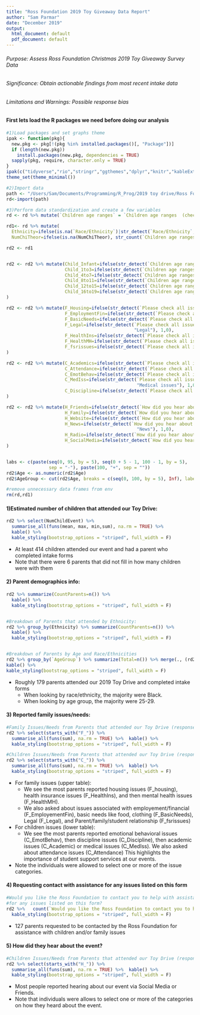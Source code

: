 ```yaml
---
title: "Ross Foundation 2019 Toy Giveaway Data Report"
author: "Sam Parmar"
date: "December 2019"
output:
  html_document: default
  pdf_document: default
---
```

###### Purpose: Assess Ross Foundation Christmas 2019 Toy Giveaway Survey Data 
###### Significance: Obtain actionable findings from most recent intake data
###### Limitations and Warnings: Possible response bias 

#### First lets load the R packages we need before doing our analysis
```r
#1)Load packages and set graphs theme
ipak <- function(pkg){
  new.pkg <- pkg[!(pkg %in% installed.packages()[, "Package"])]
  if (length(new.pkg)) 
    install.packages(new.pkg, dependencies = TRUE)
  sapply(pkg, require, character.only = TRUE)
}
ipak(c("tidyverse","rio","stringr","ggthemes","dplyr","knitr","kableExtra"))
theme_set(theme_minimal())
```

```r
#2)Import data
path <- "/Users/Sam/Documents/Programming/R_Prog/2019 toy drive/Ross Foundations Services Referral form - Toy Drive 2019.csv"
rd<-import(path)
```

```r
#3)Perform data standardization and create a few variables
rd <- rd %>% mutate(`Children age ranges` = `Children age ranges  (check all the apply)`)

rd1<- rd %>% mutate(
  Ethnicity=ifelse(is.na(`Race/Ethnicity`)|str_detect(`Race/Ethnicity`,paste(c("bi-racial","multi-racial","Multiple","Multiracial","White & Puerto Rican"),collapse="|")) , "Missing or Other", `Race/Ethnicity`),NumChiTheor=ifelse(str_detect(`Children age ranges`,"16-19"), `Number of Children in Household`-1, `Number of Children in Household`),
  NumChiTheor=ifelse(is.na(NumChiTheor), str_count(`Children age ranges`,"-"),NumChiTheor), NumChildEvent = `Number of Children with you Today`) 

rd2 <- rd1


rd2 <- rd2 %>% mutate(Child_Infant=ifelse(str_detect(`Children age ranges`,"Infant"), 1,0),
                      Child_1to3=ifelse(str_detect(`Children age ranges`,"1-3"), 1,0),
                      Child_4to7=ifelse(str_detect(`Children age ranges`,"4-7"), 1,0),
                      Child_8to11=ifelse(str_detect(`Children age ranges`,"8-11"), 1,0),
                      Child_12to15=ifelse(str_detect(`Children age ranges`,"12-15"), 1,0),
                      Child_16to19=ifelse(str_detect(`Children age ranges`,"16-19"), 1,0)
)

rd2 <- rd2 %>% mutate(F_Housing=ifelse(str_detect(`Please check all issues that apply to this FAMILY`,"Housing"), 1,0),
                      F_EmploymentFin=ifelse(str_detect(`Please check all issues that apply to this FAMILY`,"Employment/financial"), 1,0),
                      F_BasicNeeds=ifelse(str_detect(`Please check all issues that apply to this FAMILY`,"Basic needs (food, clothing)"), 1,0),
                      F_Legal=ifelse(str_detect(`Please check all issues that apply to this FAMILY`,
                                                "Legal"), 1,0),
                      F_HealthIns=ifelse(str_detect(`Please check all issues that apply to this FAMILY`,"Health Insurance"), 1,0),
                      F_HealthMH=ifelse(str_detect(`Please check all issues that apply to this FAMILY`,"Health/mental health"), 1,0),
                      F_fsrissues=ifelse(str_detect(`Please check all issues that apply to this FAMILY`,"Parent/family/student relationship issues"), 1,0)
)

rd2 <- rd2 %>% mutate(C_Academics=ifelse(str_detect(`Please check all issues that apply to CHILDREN`,"Academics"), 1,0),
                      C_Attendance=ifelse(str_detect(`Please check all issues that apply to CHILDREN`,"Attendance"), 1,0),
                      C_EmotBehav=ifelse(str_detect(`Please check all issues that apply to CHILDREN`,"Emotional/Behavioral support"), 1,0),
                      C_MedIss=ifelse(str_detect(`Please check all issues that apply to CHILDREN`,
                                                 "Medical issues"), 1,0),
                      C_Discipline=ifelse(str_detect(`Please check all issues that apply to CHILDREN`,"Discipline"), 1,0)
)

rd2 <- rd2 %>% mutate(H_Friends=ifelse(str_detect(`How did you hear about this event?`,"Friends"), 1,0),
                      H_Family=ifelse(str_detect(`How did you hear about this event?`,"Family member"), 1,0),
                      H_Website=ifelse(str_detect(`How did you hear about this event?`,"Our website"), 1,0),
                      H_News=ifelse(str_detect(`How did you hear about this event?`,
                                                 "News"), 1,0),
                      H_Radio=ifelse(str_detect(`How did you hear about this event?`,"Radio"), 1,0),
                      H_SocialMedia=ifelse(str_detect(`How did you hear about this event?`,"Social Media"), 1,0)
)


labs <- c(paste(seq(0, 95, by = 5), seq(0 + 5 - 1, 100 - 1, by = 5),
                sep = "-"), paste(100, "+", sep = ""))
rd2$Age <- as.numeric(rd2$Age)
rd2$AgeGroup <- cut(rd2$Age, breaks = c(seq(0, 100, by = 5), Inf), labels = labs, right = FALSE)

#remove unnecessary data frames from env
rm(rd,rd1)
```

#### 1)Estimated number of children that attended our Toy Drive:
```r
rd2 %>% select(NumChildEvent) %>% 
  summarise_all(funs(mean, max, min,sum), na.rm = TRUE) %>% 
  kable() %>%
  kable_styling(bootstrap_options = "striped", full_width = F)
```
* At least 414 children attended our event and had a parent who completed intake forms
* Note that there were 6 parents that did not fill in how many children were with them


#### 2) Parent demographics info:
```r



rd2 %>% summarize(CountParents=n()) %>% 
  kable() %>%
  kable_styling(bootstrap_options = "striped", full_width = F)


#Breakdown of Parents that attended by Ethnicity:
rd2 %>% group_by(Ethnicity) %>% summarize(CountParents=n()) %>% 
  kable() %>%
  kable_styling(bootstrap_options = "striped", full_width = F)


#Breakdown of Parents by Age and Race/Ethnicities
rd2 %>% group_by(`AgeGroup`) %>% summarize(Total=n()) %>% merge(., (rd2 %>% group_by(`AgeGroup`, Ethnicity) %>% summarize(CountNames=n()) %>% spread(Ethnicity, CountNames)),by="AgeGroup") %>% arrange(AgeGroup) %>%
kable() %>%
kable_styling(bootstrap_options = "striped", full_width = F)
```
* Roughly 179 parents attended our 2019 Toy Drive and completed intake forms
    * When looking by race/ethnicity, the majority were Black.
    * When looking by age group, the majority were 25-29.

#### 3) Reported family issues/needs:
```r
#Family Issues/Needs from Parents that attended our Toy Drive (responses not mutually exclusive)
rd2 %>% select(starts_with("F_")) %>% 
  summarise_all(funs(sum), na.rm = TRUE) %>%  kable() %>%
  kable_styling(bootstrap_options = "striped", full_width = F)

#Children Issues/Needs from Parents that attended our Toy Drive (responses not mutually exclusive)
rd2 %>% select(starts_with("C_")) %>% 
  summarise_all(funs(sum), na.rm = TRUE) %>%  kable() %>%
  kable_styling(bootstrap_options = "striped", full_width = F)
```
* For family issues (upper table): 
    * We see the most parents reported housing issues (F_housing), health insurance issues (F_HealthIns), and then mental health issues (F_HealthMH). 
    * We also asked about issues associated with employement/financial (F_EmployementFin), basic needs like food, clothing (F_BasicNeeds), Legal (F_Legal), and Parent/family/student relationship (F_fsrissues)

* For children issues (lower table):
    * We see the most parents reported emotional behavioral issues (C_EmotBehav), then discipline issues (C_Discipline), then academic issues (C_Academic) or medical issues (C_MedIss). We also asked about attendance issues (C_Attendance) This highlights the importance of student support services at our events. 
* Note the individuals were allowed to select one or more of the issue categories.

#### 4) Requesting contact with assistance for any issues listed on this form
```r
#Would you like the Ross Foundation to contact you to help with assistance 
#for any issues listed on this form?
rd2 %>%   count(`Would you like the Ross Foundation to contact you to help with assistance for any issues listed on this form?`) %>% kable() %>%
  kable_styling(bootstrap_options = "striped", full_width = F)
```
* 127 parents requested to be contacted by the Ross Foundation for assistance with children and/or family issues


#### 5) How did they hear about the event?
```r
#Children Issues/Needs from Parents that attended our Toy Drive (responses not mutually exclusive)
rd2 %>% select(starts_with("H_")) %>% 
  summarise_all(funs(sum), na.rm = TRUE) %>%  kable() %>%
  kable_styling(bootstrap_options = "striped", full_width = F)
```
* Most people reported hearing about our event via Social Media or Friends.
* Note that individuals were allows to select one or more of the categories on how they heard about the event.

